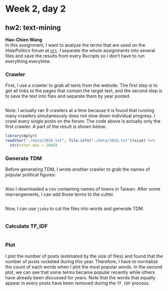 # Week 2, day 2
## hw2: text-mining

**Hao-Chien Wang**
<br>
In this assignment, I want to analyze the terms that are used on the *HatePolitics* forum at [`ptt`](htttps://www.ptt.cc). I separate the whole assignments into several files and save the results from every Rscripts so I don't have to run everything everytime. <br>

### Crawler
First, I use a crawler to grab all texts from the website. The first step is to get all links to the pages that contain the target text, and the second step is to save the text into files and separate them by year posted. <br>

```r
```

Note: I actually ran 9 crawlers at a time because it is found that running many crawlers simutaneously does not slow down individual progress. I crawl every single posts on the forum. The code above is actually only the first crawler. A part of the result is shown below:
```r
library(dplyr)
readChar("./data/2016.txt", file.info("./data/2016.txt")$size) %>%
  str(nchar.max = 2000)
```

### Generate TDM

Before generating TDM, I wrote another crawler to grab the names of popular political figures:

```r
```

Also I downloaded a csv containing names of towns in Taiwan. After some rearrangements, I can add those terms to the cutter. 
```r
```
Now, I can use `jieba` to cut the files into words and generate TDM.

```r
```

### Calculate TF_IDF
```r
```

### Plot
I plot the number of posts (estimated by the size of files) and found that the number of posts rocketed during this year. Therefore, I have to normalize the count of each words when I plot the most popular words. In the second plot, we can see that some terms became popular recently while others have already been discussed for years. Note that the words that equally appear in every posts have been removed during the `TF_IDF` process. 
```r
```
